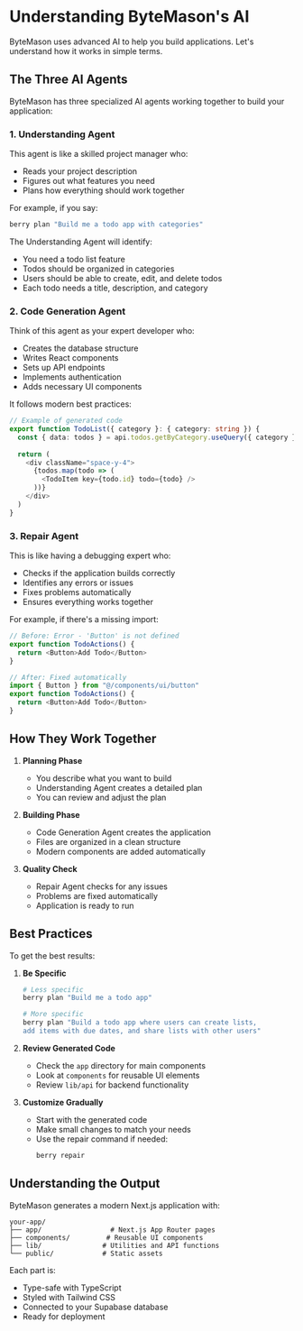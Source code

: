 # Understanding ByteMason's AI

ByteMason uses advanced AI to help you build applications. Let's understand how it works in simple terms.

## The Three AI Agents

ByteMason has three specialized AI agents working together to build your application:

### 1. Understanding Agent

This agent is like a skilled project manager who:
- Reads your project description
- Figures out what features you need
- Plans how everything should work together

For example, if you say:
```bash
berry plan "Build me a todo app with categories"
```

The Understanding Agent will identify:
- You need a todo list feature
- Todos should be organized in categories
- Users should be able to create, edit, and delete todos
- Each todo needs a title, description, and category

### 2. Code Generation Agent

Think of this agent as your expert developer who:
- Creates the database structure
- Writes React components
- Sets up API endpoints
- Implements authentication
- Adds necessary UI components

It follows modern best practices:
```typescript
// Example of generated code
export function TodoList({ category }: { category: string }) {
  const { data: todos } = api.todos.getByCategory.useQuery({ category })
  
  return (
    <div className="space-y-4">
      {todos.map(todo => (
        <TodoItem key={todo.id} todo={todo} />
      ))}
    </div>
  )
}
```

### 3. Repair Agent

This is like having a debugging expert who:
- Checks if the application builds correctly
- Identifies any errors or issues
- Fixes problems automatically
- Ensures everything works together

For example, if there's a missing import:
```typescript
// Before: Error - 'Button' is not defined
export function TodoActions() {
  return <Button>Add Todo</Button>
}

// After: Fixed automatically
import { Button } from "@/components/ui/button"
export function TodoActions() {
  return <Button>Add Todo</Button>
}
```

## How They Work Together

1. **Planning Phase**
   - You describe what you want to build
   - Understanding Agent creates a detailed plan
   - You can review and adjust the plan

2. **Building Phase**
   - Code Generation Agent creates the application
   - Files are organized in a clean structure
   - Modern components are added automatically

3. **Quality Check**
   - Repair Agent checks for any issues
   - Problems are fixed automatically
   - Application is ready to run

## Best Practices

To get the best results:

1. **Be Specific**
   ```bash
   # Less specific
   berry plan "Build me a todo app"
   
   # More specific
   berry plan "Build a todo app where users can create lists,
   add items with due dates, and share lists with other users"
   ```

2. **Review Generated Code**
   - Check the `app` directory for main components
   - Look at `components` for reusable UI elements
   - Review `lib/api` for backend functionality

3. **Customize Gradually**
   - Start with the generated code
   - Make small changes to match your needs
   - Use the repair command if needed:
     ```bash
     berry repair
     ```

## Understanding the Output

ByteMason generates a modern Next.js application with:

```
your-app/
├── app/                 # Next.js App Router pages
├── components/         # Reusable UI components
├── lib/               # Utilities and API functions
└── public/            # Static assets
```

Each part is:
- Type-safe with TypeScript
- Styled with Tailwind CSS
- Connected to your Supabase database
- Ready for deployment
